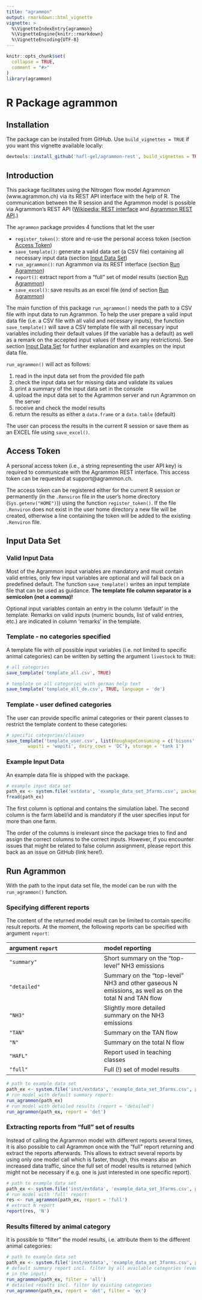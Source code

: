```yaml
---
title: "agrammon"
output: rmarkdown::html_vignette
vignette: >
  %\VignetteIndexEntry{agrammon}
  %\VignetteEngine{knitr::rmarkdown}
  %\VignetteEncoding{UTF-8}
---
```


```r
knitr::opts_chunk$set(
  collapse = TRUE,
  comment = "#>"
)
library(agrammon)
```

# R Package agrammon

## Installation

The package can be installed from GitHub. Use `build_vignettes = TRUE` if you want this vignette 
available locally:

```r
devtools::install_github('hafl-gel/agrammon-rest', build_vignettes = TRUE)
```

## Introduction

This package facilitates using the Nitrogen flow model Agrammon (www.agrammon.ch) via its REST API interface with the help of R.
The communication between the R session and the Agrammon model is possible via Agrammon's REST API ([Wikipedia: REST interface](https://en.wikipedia.org/wiki/Representational_state_transfer)
and [Agrammon REST API](https://redocly.github.io/redoc/?url=https://model.agrammon.ch/single/api/v1/openapi.yaml).)

The `agrammon` package provides 4 functions that let the user

- `register_token()`: store and re-use the personal access token (section [Access Token](#access-token))
- `save_template()`: generate a valid data set (a CSV file) containing all necessary input data (section [Input Data Set](#input-data-set))
- `run_agrammon()`: run Agrammon via its REST interface (section [Run Agrammon](#run-agrammon))
- `report()`: extract report from a "full" set of model results (section [Run Agrammon](#run-agrammon))
- `save_excel()`: save results as an excel file (end of section [Run Agrammon](#run-agrammon))

The main function of this package `run_agrammon()` needs the path to a CSV file with input data to run Agrammon.
To help the user prepare a valid input data file (i.e. a CSV file with all valid and necessary inputs), 
the function `save_template()` will save a CSV template file with all necessary input variables including their 
default values (if the variable has a default) as well as a remark on the accepted input values (if there are any restrictions). 
See section [Input Data Set](#input-data-set) for further explanation and examples on the input data file.  

`run_agrammon()` will act as follows:

1. read in the input data set from the provided file path
2. check the input data set for missing data and validate its values
3. print a summary of the input data set in the console
4. upload the input data set to the Agrammon server and run Agrammon on the server
5. receive and check the model results
6. return the results as either a `data.frame` or a `data.table` (default)

The user can process the results in the current R session or save them as an EXCEL file using `save_excel()`.

## Access Token

A personal access token (i.e., a string representing the user API key) is required to communicate with the Agrammon REST interface.
This access token can be requested at support@agrammon.ch.

The access token can be registered either for the current R session or permanently (in the `.Renviron` file in the user's home 
directory (`Sys.getenv("HOME")`)) using the function `register_token()`. 
If the file `.Renviron` does not exist in the user home directory a new file will be created, otherwise a line containing the token will
be added to the existing `.Renviron` file.

## Input Data Set

### Valid Input Data

Most of the Agrammon input variables are mandatory and must contain valid entries, only few input variables are optional and will 
fall back on a predefined default. The function `save_template()` writes an input template file that can be used as guidance.
**The template file column separator is a semicolon (not a comma)!**

Optional input variables contain an entry in the column 'default' in the template. Remarks on valid inputs (numeric bounds, list of valid entries, etc.) are indicated in column
'remarks' in the template.

### Template - no categories specified

A template file with _all_ possible input variables (i.e. not limited to specific animal categories) can be written by
setting the argument `livestock` to `TRUE`:

```r
# all categories
save_template('template_all.csv', TRUE)

# template on all categories with german help text
save_template('template_all_de.csv', TRUE, language = 'de')
```

### Template - user defined categories

The user can provide specific animal categories or their parent classes to restrict the template content to these categories:

```r
# specific categories/classes
save_template('template_user.csv', list(RoughageConsuming = c('bisons', 'alpaca'), 
        wapiti = 'wapiti', dairy_cows = 'DC'), storage = 'tank 1')
```

### Example Input Data

An example data file is shipped with the package.

```r
# example input data set
path_ex <- system.file('extdata', 'example_data_set_3farms.csv', package = 'agrammon')
fread(path_ex)
```

The first column is optional and contains the simulation label. The second column is the farm label/id and is mandatory if 
the user specifies input for more than one farm. 

The order of the columns is irrelevant since the package tries to find and assign the correct columns to the correct
inputs. However, if you encounter issues that might be related to false column assignment, please report this back as an issue on GitHub (link here!).


## Run Agrammon

With the path to the input data set file, the model can be run with the `run_agrammon()` function.

### Specifying different reports

The content of the returned model result can be limited to contain specific result reports. At the moment,
the following reports can be specified with argument `report`:

| argument `report` | model reporting |
|:---|:---|
| `"summary"` | Short summary on the "top-level" NH3 emissions |
| `"detailed"` | Summary on the "top-level" NH3 and other gaseous N emissions, as well as on the total N and TAN flow |
| `"NH3"` | Slightly more detailed summary on the NH3 emissions |
| `"TAN"` | Summary on the TAN flow |
| `"N"` | Summary on the total N flow |
| `"HAFL"` | Report used in teaching classes |
| `"full"` | Full (!) set of model results |

```r
# path to example data set
path_ex <- system.file('inst/extdata', 'example_data_set_3farms.csv', package = 'agrammon')
# run model with default summary report:
run_agrammon(path_ex)
# run model with detailed results (report = 'detailed')
run_agrammon(path_ex, report = 'det')
```

### Extracting reports from "full" set of results

Instead of calling the Agrammon model with different reports several times, it is also possible to call Agrammon
once with the "full" report returning and extract the reports afterwards. This allows to extract several reports
by using only one model call which is faster, though, this means also an increased data traffic, since the full set
of model results is returned (which might not be necessary if e.g. one is just interested in one specific report).

```r
# path to example data set
path_ex <- system.file('inst/extdata', 'example_data_set_3farms.csv', package = 'agrammon')
# run model with 'full' report:
res <- run_agrammon(path_ex, report = 'full')
# extract N report
report(res, 'N')
```

### Results filtered by animal category

It is possible to "filter" the model results, i.e. attribute them to the different animal categories:

```r
# path to example data set
path_ex <- system.file('inst/extdata', 'example_data_set_3farms.csv', package = 'agrammon')
# default summary report incl. filter by all available categories (even if they don't exist
# in the input)
run_agrammon(path_ex, filter = 'all')
# detailed results incl. filter by existing categories
run_agrammon(path_ex, report = 'det', filter = 'ex')
```
